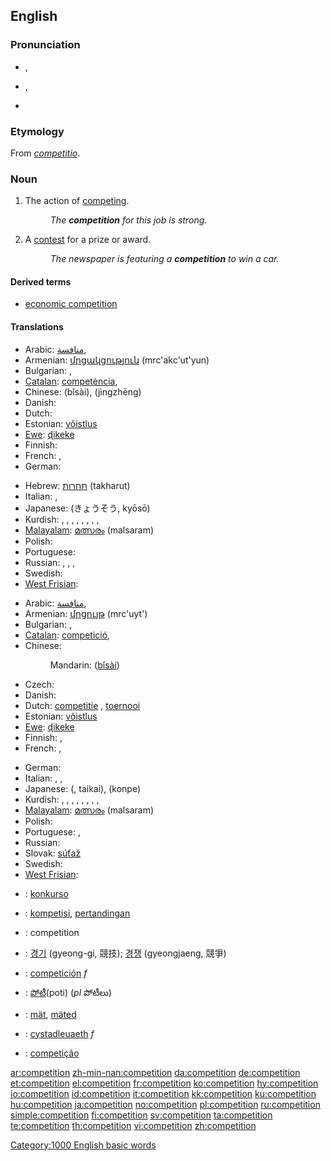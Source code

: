 {{also|compétition}}
==English==
{{wikipedia}}

===Pronunciation===
* {{a|RP}} {{IPA|/ˌkɒmpəˈtɪʃən/}}, {{SAMPA|/%kQmp@"tIS@n/}}
* {{a|GenAm}} {{IPA|/ˌkɑːmpəˈtɪʃən/}}, {{SAMPA|/%kA:mp@"tIS@n/}}
* {{audio|en-us-competition.ogg|Audio (US)}}

===Etymology===
From {{LL.}} ''[[competitio]]''.

===Noun===
{{en-noun|s|-}}

# {{uncountable}} The action of [[competing]].
#: ''The '''competition''' for this job is strong.''
# {{countable}} A [[contest]] for a prize or award.
#: ''The newspaper is featuring a '''competition''' to win a car.''

====Derived terms====
* [[economic competition]]

====Translations====
{{trans-top|action of competing}}
* Arabic: [[منافسة]], {{f}}
* Armenian: [[մրցակցություն]] (mrc'akc'ut'yun)
* Bulgarian: {{t|bg|съперничество|n|sc=Cyrl}},  {{t|bg|конкуренция|f|sc=Cyrl}}
* [[Catalan]]: [[competència]], {{f}}
* Chinese: {{zh-ts|比賽|比赛}} (bǐsài), {{zh-ts|競爭|竞争}} (jìngzhēng)
* Danish: {{t+|da|konkurrence|c}}
* Dutch: {{t+|nl|concurrentie|f}}
* Estonian: [[võistlus]]
* [[Ewe]]: [[ɖikeke]]
* Finnish: {{t+|fi|kilpailu}}
* French: {{t+|fr|compétition|f}}, {{t+|fr|concurrence|f}}
* German: {{t+|de|Konkurrenz|f}}
{{trans-mid}}
* Hebrew: [[תחרות]] (takharut) {{f}}
* Italian: {{t+|it|competizione|f}}, {{t+|it|concorrenza|f}}
* Japanese: {{Jpan|[[競争]]}} (きょうそう, kyōsō)
* Kurdish: {{t+|ku|pêşbazî}}, {{t+|ku|pêşbirk}}, {{t+|ku|berêkane}}, {{t+|ku|misabiqe}}, {{t+|ku|hevrikî}}, {{t+|ku|hawirkan}}, {{t+|ku|riberiz}}, {{t+|ku|sîbaq}}, {{t+|ku|reqabet}}
* [[Malayalam]]: [[മത്സരം]] (malsaram)
* Polish: {{t-|pl|rywalizacja|f}}
* Portuguese: {{t+|pt|competição|f}}
* Russian: {{t+|ru|соревнование|n|tr=sorevnovánije|sc=Cyrl}},  {{t|ru|состязание|n|tr=sostjazánije|sc=Cyrl}},  {{t|ru|конкуренция|f|tr=konkuréntsija|sc=Cyrl}}, {{t+|ru|конкурс|m|tr=kónkurs|sc=Cyrl}}
* Swedish: {{t+|sv|konkurrens|c}}
* [[West Frisian]]: {{t+|fy|kompetysje|c|xs=West Frisian}}
{{trans-bottom}}

{{trans-top|contest for a prize or award}}
* Arabic: [[منافسة]], {{f}}
* Armenian: [[մրցույթ]] (mrc'uyt')
* Bulgarian: {{t+|bg|състезание|n|sc=Cyrl}},  {{t|bg|съревнование|n|sc=Cyrl}}
* [[Catalan]]: [[competició]], {{f}}
* Chinese:
*: Mandarin: {{zh-ts|比賽|比赛}} ([[bǐ]][[sài]])
* Czech: {{t-|cs|soutěž|f}}
* Danish: {{t+|da|konkurrence|c}}
* Dutch: [[competitie]] {{f}}, [[toernooi]] {{n}}
* Estonian: [[võistlus]]
* [[Ewe]]: [[ɖikeke]]
* Finnish: {{t+|fi|kilpailu}}, {{t+|fi|kisa}}
* French: {{t+|fr|concours|m}}, {{t+|fr|compétition|f}}
{{trans-mid}}
* German: {{t+|de|Wettbewerb|m}}
* Italian: {{t-|it|concorso|m}}, {{t+|it|competizione|f}}, {{t+|it|gara|f}}
* Japanese: {{Jpan|[[大会]]}} ({{Jpan|[[たいかい]]}}, taikai), {{Jpan|[[コンペ]]}} (konpe)
* Kurdish: {{t+|ku|pêşbazî}}, {{t+|ku|pêşbirk}}, {{t+|ku|berêkane}}, {{t+|ku|misabiqe}}, {{t+|ku|hevrikî}}, {{t+|ku|hawirkan}}, {{t+|ku|riberiz}}, {{t+|ku|sîbaq}}, {{t+|ku|reqabet}}
* [[Malayalam]]: [[മത്സരം]] (malsaram)
* Polish: {{t+|pl|konkurs|m}}
* Portuguese: {{t+|pt|concurso|m}}, {{t+|pt|competição|f}}
* Russian: {{t+|ru|конкурс|m|tr=kónkurs|sc=Cyrl}}
* Slovak: [[súťaž]] {{f}}
* Swedish: {{t+|sv|tävling|c}}
* [[West Frisian]]: {{t+|fy|kompetysje|c|xs=West Frisian}}
{{trans-bottom}}

<!--Remove this section once all of the translations below have been moved into the tables above.-->
{{checktrans-top}}
* {{ttbc|Esperanto}}: [[konkurso]]
* {{ttbc|Indonesian}}: [[kompetisi]], [[tanding|pertandingan]]
* {{ttbc|Interlingua}}: competition
* {{ttbc|Korean}}: [[경기]] (gyeong-gi, 競技); [[경쟁]] (gyeongjaeng, 競爭)
* {{ttbc|Spanish}}: [[competición]] ''f''
* {{ttbc|Telugu}}: [[పోటీ]](poti) (''pl'' పోటీలు)
* {{ttbc|Volapük}}: [[mät]], [[mäted]]
* {{ttbc|Welsh}}: [[cystadleuaeth]] ''f''
* {{ttbc|Portuguese}}: [[competição]]
{{trans-bottom}}

[[Category:1000 English basic words]]

[[ar:competition]]
[[zh-min-nan:competition]]
[[da:competition]]
[[de:competition]]
[[et:competition]]
[[el:competition]]
[[fr:competition]]
[[ko:competition]]
[[hy:competition]]
[[io:competition]]
[[id:competition]]
[[it:competition]]
[[kk:competition]]
[[ku:competition]]
[[hu:competition]]
[[ja:competition]]
[[no:competition]]
[[pl:competition]]
[[ru:competition]]
[[simple:competition]]
[[fi:competition]]
[[sv:competition]]
[[ta:competition]]
[[te:competition]]
[[th:competition]]
[[vi:competition]]
[[zh:competition]]